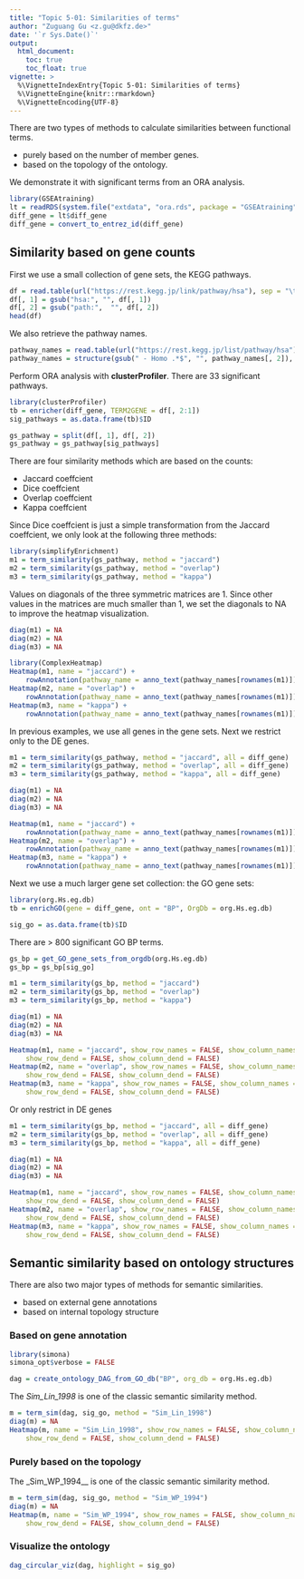 ```yaml
---
title: "Topic 5-01: Similarities of terms"
author: "Zuguang Gu <z.gu@dkfz.de>"
date: '`r Sys.Date()`'
output:
  html_document:
    toc: true
    toc_float: true
vignette: >
  %\VignetteIndexEntry{Topic 5-01: Similarities of terms}
  %\VignetteEngine{knitr::rmarkdown}
  %\VignetteEncoding{UTF-8}
---
```



There are two types of methods to calculate similarities between functional terms.

- purely based on the number of member genes.
- based on the topology of the ontology.


We demonstrate it with significant terms from an ORA analysis.

```r
library(GSEAtraining)
lt = readRDS(system.file("extdata", "ora.rds", package = "GSEAtraining"))
diff_gene = lt$diff_gene
diff_gene = convert_to_entrez_id(diff_gene)
```

## Similarity based on gene counts

First we use a small collection of gene sets, the KEGG pathways.

```r
df = read.table(url("https://rest.kegg.jp/link/pathway/hsa"), sep = "\t")
df[, 1] = gsub("hsa:", "", df[, 1])
df[, 2] = gsub("path:",  "", df[, 2])
head(df)
```

We also retrieve the pathway names.

```r
pathway_names = read.table(url("https://rest.kegg.jp/list/pathway/hsa"), sep = "\t")
pathway_names = structure(gsub(" - Homo .*$", "", pathway_names[, 2]), names = pathway_names[, 1])
```

Perform ORA analysis with **clusterProfiler**. There are 33 significant pathways.

```r
library(clusterProfiler)
tb = enricher(diff_gene, TERM2GENE = df[, 2:1])
sig_pathways = as.data.frame(tb)$ID

gs_pathway = split(df[, 1], df[, 2])
gs_pathway = gs_pathway[sig_pathways]
```

There are four similarity methods which are based on the counts:

- Jaccard coeffcient
- Dice coeffcient
- Overlap coeffcient
- Kappa coeffcient

Since Dice coeffcient is just a simple transformation from the Jaccard coeffcient, we only
look at the following three methods:


```r
library(simplifyEnrichment)
m1 = term_similarity(gs_pathway, method = "jaccard")
m2 = term_similarity(gs_pathway, method = "overlap")
m3 = term_similarity(gs_pathway, method = "kappa")
```

Values on diagonals of the three symmetric matrices are 1. Since other values in the matrices
are much smaller than 1, we set the diagonals to NA to improve the heatmap visualization.

```r
diag(m1) = NA
diag(m2) = NA
diag(m3) = NA

library(ComplexHeatmap)
Heatmap(m1, name = "jaccard") + 
    rowAnnotation(pathway_name = anno_text(pathway_names[rownames(m1)]))
Heatmap(m2, name = "overlap") + 
    rowAnnotation(pathway_name = anno_text(pathway_names[rownames(m1)]))
Heatmap(m3, name = "kappa") + 
    rowAnnotation(pathway_name = anno_text(pathway_names[rownames(m1)]))
```

In previous examples, we use all genes in the gene sets. Next we restrict only
to the DE genes.

```r
m1 = term_similarity(gs_pathway, method = "jaccard", all = diff_gene)
m2 = term_similarity(gs_pathway, method = "overlap", all = diff_gene)
m3 = term_similarity(gs_pathway, method = "kappa", all = diff_gene)

diag(m1) = NA
diag(m2) = NA
diag(m3) = NA

Heatmap(m1, name = "jaccard") + 
    rowAnnotation(pathway_name = anno_text(pathway_names[rownames(m1)]))
Heatmap(m2, name = "overlap") + 
    rowAnnotation(pathway_name = anno_text(pathway_names[rownames(m1)]))
Heatmap(m3, name = "kappa") + 
    rowAnnotation(pathway_name = anno_text(pathway_names[rownames(m1)]))
```

Next we use a much larger gene set collection: the GO gene sets:

```r
library(org.Hs.eg.db)
tb = enrichGO(gene = diff_gene, ont = "BP", OrgDb = org.Hs.eg.db)

sig_go = as.data.frame(tb)$ID
```

There are > 800 significant GO BP terms.

```r
gs_bp = get_GO_gene_sets_from_orgdb(org.Hs.eg.db)
gs_bp = gs_bp[sig_go]
```

```r
m1 = term_similarity(gs_bp, method = "jaccard")
m2 = term_similarity(gs_bp, method = "overlap")
m3 = term_similarity(gs_bp, method = "kappa")

diag(m1) = NA
diag(m2) = NA
diag(m3) = NA

Heatmap(m1, name = "jaccard", show_row_names = FALSE, show_column_names = FALSE,
    show_row_dend = FALSE, show_column_dend = FALSE)
Heatmap(m2, name = "overlap", show_row_names = FALSE, show_column_names = FALSE,
    show_row_dend = FALSE, show_column_dend = FALSE)
Heatmap(m3, name = "kappa", show_row_names = FALSE, show_column_names = FALSE,
    show_row_dend = FALSE, show_column_dend = FALSE)
```

Or only restrict in DE genes

```r
m1 = term_similarity(gs_bp, method = "jaccard", all = diff_gene)
m2 = term_similarity(gs_bp, method = "overlap", all = diff_gene)
m3 = term_similarity(gs_bp, method = "kappa", all = diff_gene)

diag(m1) = NA
diag(m2) = NA
diag(m3) = NA

Heatmap(m1, name = "jaccard", show_row_names = FALSE, show_column_names = FALSE,
    show_row_dend = FALSE, show_column_dend = FALSE)
Heatmap(m2, name = "overlap", show_row_names = FALSE, show_column_names = FALSE,
    show_row_dend = FALSE, show_column_dend = FALSE)
Heatmap(m3, name = "kappa", show_row_names = FALSE, show_column_names = FALSE,
    show_row_dend = FALSE, show_column_dend = FALSE)
```

## Semantic similarity based on ontology structures

There are also two major types of methods for semantic similarities.

- based on external gene annotations
- based on internal topology structure

### Based on gene annotation


```r
library(simona)
simona_opt$verbose = FALSE
```

```r
dag = create_ontology_DAG_from_GO_db("BP", org_db = org.Hs.eg.db)
```

The _Sim_Lin_1998_ is one of the classic semantic similarity method.

```r
m = term_sim(dag, sig_go, method = "Sim_Lin_1998")
diag(m) = NA
Heatmap(m, name = "Sim_Lin_1998", show_row_names = FALSE, show_column_names = FALSE,
    show_row_dend = FALSE, show_column_dend = FALSE)
```

### Purely based on the topology

The _Sim_WP_1994__ is one of the classic semantic similarity method.


```r
m = term_sim(dag, sig_go, method = "Sim_WP_1994")
diag(m) = NA
Heatmap(m, name = "Sim_WP_1994", show_row_names = FALSE, show_column_names = FALSE,
    show_row_dend = FALSE, show_column_dend = FALSE)
```

### Visualize the ontology

```r
dag_circular_viz(dag, highlight = sig_go)
```

